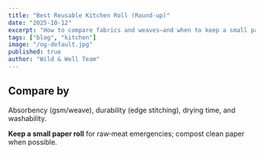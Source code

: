 ```yaml
---
title: "Best Reusable Kitchen Roll (Round‑up)"
date: "2025-10-12"
excerpt: "How to compare fabrics and weaves—and when to keep a small pack of paper."
tags: ["blog", "kitchen"]
image: "/og-default.jpg"
published: true
author: "Wild & Well Team"
---
```


## Compare by
Absorbency (gsm/weave), durability (edge stitching), drying time, and washability.

**Keep a small paper roll** for raw‑meat emergencies; compost clean paper when possible.
